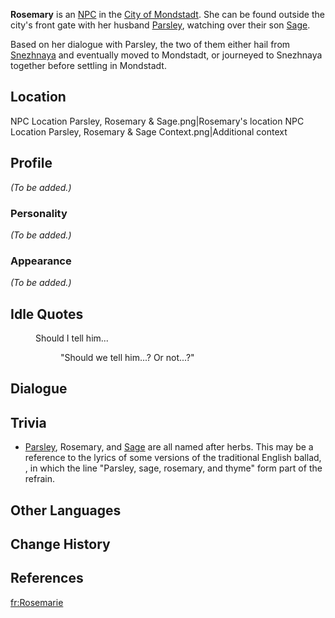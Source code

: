 {{Meta
<!-- REMOVE THIS TEMPLATE AFTER ADDING MISSING INFO -->
|missing_NPC_profile  = yes
}}
{{Character Infobox
|image            = NPC Rosemary.png
|region           = Mondstadt
|type             = NPC
|spouse           = Parsley
|child            = Sage
|voiceJP          = [http://amuleto.jp/talents/sawakiyuha.html Yuuha Sawaki ({{ja|沢樹 ゆうは}})]<ref>Amuleto: [http://amuleto.jp/talents/sawakiyuha.html JP VA's Profile]</ref>
}}
'''Rosemary''' is an [[NPC]] in the [[City of Mondstadt]]. She can be found outside the city's front gate with her husband [[Parsley]], watching over their son [[Sage]].

Based on her dialogue with Parsley, the two of them either hail from [[Snezhnaya]] and eventually moved to Mondstadt, or journeyed to Snezhnaya together before settling in Mondstadt.

==Location==
<gallery>
NPC Location Parsley, Rosemary & Sage.png|Rosemary's location
NPC Location Parsley, Rosemary & Sage Context.png|Additional context
</gallery>

==Profile==
<!-- detailed story/lore information goes here -->
''(To be added.)''

===Personality===
''(To be added.)''

===Appearance===
''(To be added.)''

==Idle Quotes==
{{Dialogue start}}
: {{DIcon|Idle}} Should I tell him...
:: {{A|VO Rosemary 01.ogg}} "Should we tell him...? Or not...?"
{{Dialogue end}}

==Dialogue==
{{Transclude|Parsley|Dialogue}}

==Trivia==
* [[Parsley]], Rosemary, and [[Sage]] are all named after herbs. This may be a reference to the lyrics of some versions of the traditional English ballad, {{w|Scarborough Fair (ballad)|Scarborough Fair}}, in which the line "Parsley, sage, rosemary, and thyme" form part of the refrain.

==Other Languages==
{{Other Languages
|default_hidden = 1
|en      = Rosemary
|zhs     = 罗斯玛丽
|zhs_rm  = Luósīmǎlì
|zht     = 蘿絲瑪麗
|zht_rm  = Luósīmǎlì
|ja      = ローズマリー
|ja_rm   = Roozumarii
|ko      = 로즈메리
|ko_rm   = Rojeumeri
|es      = Sra. Romero
|fr      = Rosemarie
|ru      = Розмарин
|th      = Rosemary
|vi      = Rosemary
|de      = Rosemary
|id      = Rosemary
|pt      = Rosemary
|tr      = Rosemary
|it      = Rosemary
}}

==Change History==
{{Change History|1.0}}

==References==
{{Reflist}}

[[fr:Rosemarie]]